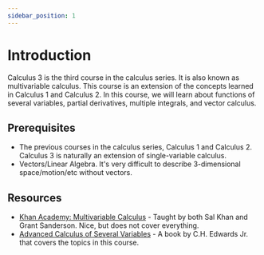 ```yaml
---
sidebar_position: 1
---
```

# Introduction

Calculus 3 is the third course in the calculus series. It is also known as multivariable calculus. This course is an extension of the concepts learned in Calculus 1 and Calculus 2. In this course, we will learn about functions of several variables, partial derivatives, multiple integrals, and vector calculus.

## Prerequisites

- The previous courses in the calculus series, Calculus 1 and Calculus 2.
  Calculus 3 is naturally an extension of single-variable calculus.
- Vectors/Linear Algebra. It's very difficult to describe 3-dimensional space/motion/etc without vectors.

## Resources

- [Khan Academy: Multivariable Calculus](https://www.khanacademy.org/math/multivariable-calculus) - Taught by both Sal Khan and Grant Sanderson. Nice, but does not cover everything.
- [Advanced Calculus of Several Variables](https://people.math.harvard.edu/~shlomo/docs/Advanced_Calculus.pdf) - A book by C.H. Edwards Jr. that covers the topics in this course.

